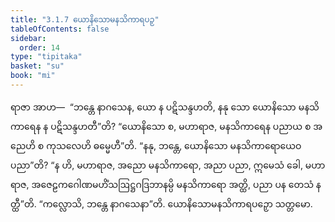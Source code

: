 ```yaml
---
title: "3.1.7 ယောနိသောမနသိကာရပဉှ"
tableOfContents: false
sidebar:
  order: 14
type: "tipitaka"
basket: "su"
book: "mi"
---
```



<DynamicBreadcrumb />

<Division number="30" book="mi">

<Paragraph number="125" book="mi">
ရာဇာ အာဟ—  “ဘန္တေ နာဂသေန, ယော န ပဋိသန္ဒဟတိ, နနု သော ယောနိသော မနသိကာရေန န ပဋိသန္ဒဟတီ”တိ? “ယောနိသော စ, မဟာရာဇ, မနသိကာရေန ပညာယ စ အညေဟိ စ ကုသလေဟိ ဓမ္မေဟီ”တိ. “နနု, ဘန္တေ, ယောနိသော မနသိကာရောယေဝ ပညာ”တိ? “န ဟိ, မဟာရာဇ, အညော မနသိကာရော, အညာ ပညာ, ဣမေသံ ခေါ, မဟာရာဇ, အဇေဠကဂေါဏမဟိံသဩဋ္ဌဂဒြဘာနမ္ပိ မနသိကာရော အတ္ထိ, ပညာ ပန တေသံ နတ္ထီ”တိ.
</Paragraph>

<Paragraph number="126" book="mi">
“ကလ္လောသိ, ဘန္တေ နာဂသေနာ”တိ.

</Paragraph>
</Division>

<Paragraph number="127" type="center" book="mi">
ယောနိသောမနသိကာရပဉှော သတ္တမော.
</Paragraph>